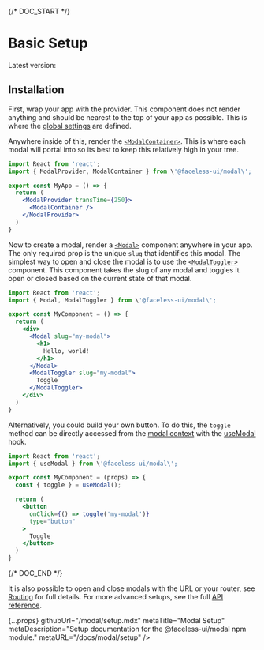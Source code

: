 
{/* DOC_START */}

# Basic Setup

Latest version: <VersionNumber name="modal" />

## Installation

<InstallationCode name="modal" />

First, wrap your app with the provider. This component does not render anything and should be nearest to the top of your app as possible. This is where the [global settings](/docs/modal/api#provider-props) are defined.

Anywhere inside of this, render the [`<ModalContainer>`](/docs/modal/api#container). This is where each modal will portal into so its best to keep this relatively high in your tree.

```jsx
import React from 'react';
import { ModalProvider, ModalContainer } from \'@faceless-ui/modal\';

export const MyApp = () => {
  return (
    <ModalProvider transTime={250}>
      <ModalContainer />
    </ModalProvider>
  )
}
```

Now to create a modal, render a [`<Modal>`](/docs/modal/api#modal) component anywhere in your app. The only required prop is the unique `slug` that identifies this modal. The simplest way to open and close the modal is to use the [`<ModalToggler>`](/docs/modal/api#toggler) component. This component takes the slug of any modal and toggles it open or closed based on the current state of that modal.

```jsx
import React from 'react';
import { Modal, ModalToggler } from \'@faceless-ui/modal\';

export const MyComponent = () => {
  return (
    <div>
      <Modal slug="my-modal">
        <h1>
          Hello, world!
        </h1>
      </Modal>
      <ModalToggler slug="my-modal">
        Toggle
      </ModalToggler>
    </div>
  )
}
```

Alternatively, you could build your own button. To do this, the `toggle` method can be directly accessed from the [modal context](/docs/modal/api#context) with the [useModal](/docs/modal/api#useModal) hook.

```jsx
import React from 'react';
import { useModal } from \'@faceless-ui/modal\';

export const MyComponent = (props) => {
  const { toggle } = useModal();

  return (
    <button
      onClick={() => toggle('my-modal')}
      type="button"
    >
      Toggle
    </button>
  )
}
```

{/* DOC_END */}

It is also possible to open and close modals with the URL or your router, see [Routing](/docs/modal/routing) for full details. For more advanced setups, see the full [API reference](/docs/modal/api).

  {...props}
  githubUrl="/modal/setup.mdx"
  metaTitle="Modal Setup"
  metaDescription="Setup documentation for the @faceless-ui/modal npm module."
  metaURL="/docs/modal/setup"
/>
